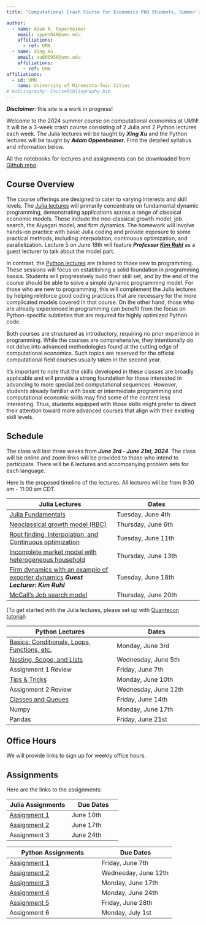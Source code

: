 ```yaml
---
title: "Computational Crash Course for Economics PhD Students, Summer 2024 (UMN)"

author:   
  - name: Adam A. Oppenheimer 
    email: oppen040@umn.edu
    affiliations:
      - ref: UMN
  - name: Xing Xu
    email: xu000956@umn.edu
    affiliations:
      - ref: UMN    
affiliations:
  - id: UMN
    name: University of Minnesota-Twin Cities
# bibliography: CourseBibliography.bib
---
```


***Disclaimer***: this site is a work in progress!

Welcome to the 2024 summer course on computational economics at UMN! It will be a 3-week crash course consisting of 2 Julia and 2 Python lectures each week. The Julia lectures will be taught by ***Xing Xu*** and the Python lectures will be taught by ***Adam Oppenheimer***. Find the detailed syllabus and information below. 

All the notebooks for lectures and assignments can be downloaded from [Github repo](https://github.com/CompEconCrashCourse/CompEconCrashCourse.github.io). 

## Course Overview
 
The course offerings are designed to cater to varying interests and skill levels. The [Julia lectures](Julia/Lectures/Julia_Lec_1_Compecon_Xing_Xu.ipynb) will primarily concentrate on fundamental dynamic programming, demonstrating applications across a range of classical economic models. These include the neo-classical growth model, job search, the Aiyagari model, and firm dynamics. The homework will involve hands-on practice with basic Julia coding and provide exposure to some practical methods, including interpolation, continuous optimization, and parallelization. Lecture 5 on June 18th will feature ***Professor [Kim Ruhl](https://kimjruhl.com)*** as a guest lecturer to talk about the model part.

In contrast, the [Python lectures](Python/Lectures/lecture1.ipynb) are tailored to those new to programming. These sessions will focus on establishing a solid foundation in programming basics. Students will progressively build their skill set, and by the end of the course should be able to solve a simple dynamic programming model. For those who are new to programming, this will complement the Julia lectures by helping reinforce good coding practices that are necessary for the more complicated models covered in that course. On the other hand, those who are already experienced in programming can benefit from the focus on Python-specific subtleties that are required for highly optimized Python code.

Both courses are structured as introductory, requiring no prior experience in programming. While the courses are comprehensive, they intentionally do not delve into advanced methodologies found at the cutting edge of computational economics. Such topics are reserved for the official computational field courses usually taken in the second year.

It's important to note that the skills developed in these classes are broadly applicable and will provide a strong foundation for those interested in advancing to more specialized computational sequences. However, students already familiar with basic or intermediate programming and computational economic skills may find some of the content less interesting. Thus, students equipped with those skills might prefer to direct their attention toward more advanced courses that align with their existing skill levels.

## Schedule

The class will last three weeks from ***June 3rd - June 21st, 2024***. The class will be online and zoom links will be provided to those who intend to participate. There will be 6 lectures and accompanying problem sets for each language. 

Here is the proposed timeline of the lectures. All lectures will be from 9:30 am - 11:00 am CDT.

| Julia Lectures | Dates |
| ---------- | -------- |
| [Julia Fundamentals](Julia/Lectures/Julia_Lec_1_Compecon_Xing_Xu.ipynb) | Tuesday, June 4th |
| [Neoclassical growth model (RBC)](Julia/Lectures/Julia_Lec_2_Compecon_Xing_Xu.ipynb) | Thursday, June 6th |
| [Root finding, Interpolation, and Continuous optimization](Julia/Lectures/Julia_Lec_3_Compecon_Xing_Xu.ipynb) | Tuesday, June 11th |
| [Incomplete market model with heterogeneous household](Julia/Lectures/Julia_Lec_4_Compecon_Xing_Xu.ipynb) | Thursday, June 13th |
| [Firm dynamics with an example of exporter dynamics](Julia/Lectures/Julia_Lec_5_Compecon_Xing_Xu.ipynb) ***Guest Lecturer: Kim Ruhl*** | Tuesday, June 18th |
| [McCall's Job search model](Julia/Lectures/Julia_Lec_6_Compecon_Xing_Xu.ipynb)| Thursday, June 20th | 
(To get started with the Julia lectures, please set up with [Quantecon tutorial](https://julia.quantecon.org/getting_started_julia/getting_started.html#))

| Python Lectures | Dates |
| ---------- | -------- |
| [Basics: Conditionals, Loops, Functions, etc.](https://github.com/CompEconCrashCourse/CompEconCrashCourse.github.io/blob/main/Python/Lectures/lecture1.ipynb) | Monday, June 3rd |
| [Nesting, Scope, and Lists](https://github.com/CompEconCrashCourse/CompEconCrashCourse.github.io/blob/main/Python/Lectures/lecture2.ipynb) | Wednesday, June 5th |
| Assignment 1 Review | Friday, June 7th |
| [Tips & Tricks](https://github.com/CompEconCrashCourse/CompEconCrashCourse.github.io/blob/main/Python/Lectures/lecture3.ipynb) | Monday, June 10th |
| Assignment 2 Review | Wednesday, June 12th |
| [Classes and Queues](https://github.com/CompEconCrashCourse/CompEconCrashCourse.github.io/blob/main/Python/Lectures/lecture4.ipynb) | Friday, June 14th |
| Numpy | Monday, June 17th |
| Pandas | Friday, June 21st |

## Office Hours

We will provide links to sign up for weekly office hours.

## Assignments

Here are the links to the assignments:

| Julia Assignments | Due Dates |
| ---------- | -------- |
| [Assignment 1](Julia/Assignments/Julia_PS_1_Compecon_Xing_Xu.ipynb) | June 10th |
| [Assignment 2](Julia/Assignments/Julia_PS_2_Compecon_Xing_Xu.ipynb) | June 17th |
| Assignment 3 | June 24th  |

| Python Assignments | Due Dates |
| ---------- | -------- |
| [Assignment 1](https://www.classes.cs.uchicago.edu/archive/2019/fall/12100-1/pa/pa1/index.html) | Friday, June 7th |
| [Assignment 2](https://www.classes.cs.uchicago.edu/archive/2019/fall/12100-1/pa/pa2/index.html) | Wednesday, June 12th |
| [Assignment 3](https://www.classes.cs.uchicago.edu/archive/2019/fall/12100-1/pa/pa3/index.html) | Monday, June 17th  |
| [Assignment 4](https://www.classes.cs.uchicago.edu/archive/2019/fall/12100-1/pa/pa4/index.html) | Monday, June 24th |
| [Assignment 5](https://www.classes.cs.uchicago.edu/archive/2019/fall/12100-1/pa/pa5/index.html) | Friday, June 28th |
| Assignment 6 | Monday, July 1st | 
